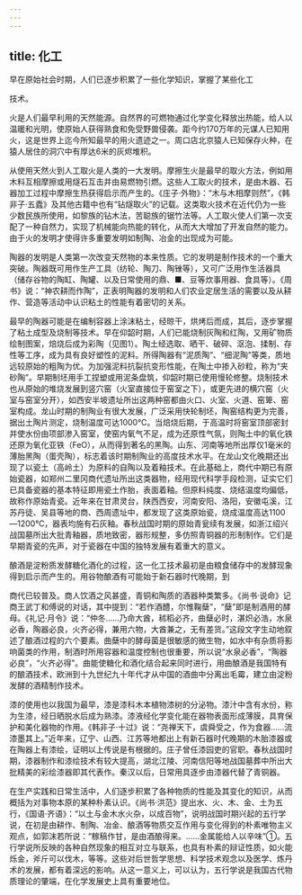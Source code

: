 ```yaml
---
---
---
```

title: 化工
---



早在原始社会时期，人们已逐步积累了一些化学知识，掌握了某些化工

技术。

火是人们最早利用的天然能源。自然界的可燃物通过化学变化释放出热能，给人以温暖和光明，使原始人获得熟食和免受野兽侵袭。距今约170万年的元谋人已知用火，这是世界上迄今所知最早的用火遗迹之一。周口店北京猿人已知保存火种，在猿人居住的洞穴中有厚达6米的灰烬堆积。

从使用天然火到人工取火是人类的一大发明。摩擦生火是最早的取火方法，例如用木料互相摩擦或用燧石互击并由易燃物引燃。这些人工取火的技术，是由木器、石器加工过程中摩擦生热获得启示而产生的。《庄子·外物》：“木与木相摩则然”，《韩非子·五蠹》及其他古籍中也有“钻燧取火”的记载。这类取火技术在近代仍为一些少数民族所使用，如黎族的钻木法，苦聪族的锯竹法等。人工取火使人们第一次支配了一种自然力，实现了机械能向热能的转化，从而大大增加了开发自然的能力。由于火的发明才使得许多重要发明如制陶、冶金的出现成为可能。

陶器的发明是人类第一次改变天然物的本来性质。它的发明是制作技术的一个重大突破。陶器既可用作生产工具（纺轮、陶刀、陶锉等），又可广泛用作生活器具（储存谷物的陶缸、陶罐、以及日常使用的鼎、■、豆等炊事用器、食具等）。《周书》说：“神农耕而作陶”，正表明陶器的发明和人们农业定居生活的需要以及从耕作、营造等活动中认识粘土的性能有着密切的关系。

最早的陶器可能是在编制容器上涂沫粘土，经晾干，烘烤后而成，其后，逐步掌握了粘土成型及烧制等技术。早在仰韶时期，人们已能烧制灰陶和红陶，又用矿物质绘制图案，焙烧后成为彩陶（见图1）。陶土经选取、晒干、破碎、沤泡、揉制、存性等工序，成为具有良好塑性的泥料。所得陶器有“泥质陶”、“细泥陶”等类，质地远较原始的粗陶为优。为加强泥料抗裂抗变形性能，在陶土中掺入砂粒，称为“夹砂陶”。早期制坯用手工捏塑或用泥条盘筑，仰韶时期已使用慢轮修整。烧制技术也从原始的堆烧发展到竖穴窑（火室直接位于窑室之下），或更先进的横穴窑（火室与窑室分开），如西安半坡遗址所出这两种窑都由火口、火室、火道、窑箄、窑室构成。龙山时期的制陶业有很大发展，广泛采用快轮制坯，陶窑结构更为完善，据出土陶片测定，烧制温度可达1000℃。当焙烧后期，于高温时将窑室顶部密封并使水份由项部渗入窑室，使窑内氧气不足，成为还原性气氛，则陶土中的氧化铁还原为氧化亚铁（FeO），从而得到著名的黑陶。山东、河南等地所出厚仅1毫米的薄胎黑陶（蛋壳陶），标志着该时期制陶业的高度技术水平。在龙山文化晚期还出现了以瓷土（高岭土）为原料的自陶以及着釉技术。在此基础上，商代中期已有原始瓷器，如郑州二里冈商代遗址所出这类器物，经用现代科学手段检测，证实它们已具备瓷器的基本特征即用瓷土作胎，表面着釉。但原料纯度、烧结温度均偏低，故称作原始青瓷。近年来在甘肃灵台，陕西西安，河南安阳、洛阳，安徽屯溪，江苏丹徒、吴县等地的商、西周遗址中，都发现了这类原始瓷，烧成温度高达1100—1200℃，器表均施有石灰釉。春秋战国时期的原始青瓮续有发展，如浙江绍兴战国墓所出大批青釉器，质地致密，器形规整，多仿照青铜器的形制制作。它们是早期青瓷的先声，对于瓷器在中国的独特发展有着重大的意义。

酿酒是淀粉质发酵糖化酒化的过程，这一化工技术最初是由粮食储存中的发酵现象得到启示而产生的。用谷物酿酒有可能始于新石器时代晚期，到

商代已较普及。商人饮酒之风甚盛，青铜和陶质的酒器种类繁多。《尚书·说命》记商王武丁和傅说的对话，其中提到：“若作酒醴，尔惟鞠蘖”，“蘖”即是制酒用的酵母。《礼记·月令》说：“仲冬……乃命大酋，秫稻必齐，曲蘖必时，湛炽必浩，水泉必香，陶器必良，火齐必得，兼用六物，大酋兼之，无有差货。”这段文字生动地叙述了酿酒过程的六个要素。曲蘖中的酵母菌是很敏感的微生物，如水中有杂质将影响菌类的作用，制酒时所用容器和温度控制也很重要，所以说“水泉必香”，“陶器必良”，“火齐必得”。曲能使糖化和酒化结合起来同时进行，用曲酿酒是我国特有的酿酒技术，欧洲到十九世纪九十年代才从中国的酒曲中分离出毛霉，建立由淀粉发酵的酒精制作技术。

漆的使用也以我国为最早，漆是漆科木本植物漆树的分泌物。漆汁中含有水份，称为生漆，经日晒脱水后成为熟漆。漆液经化学变化能在器物表面形成薄膜，具育保护和美化器物的作用。《韩非子·十过》说：“尧禅天下，虞舜受之，作为食器……流漆墨其上。”近年来，辽宁、山西、江苏等地都出上有新石器时代晚期的木胎漆器或在陶器上有漆绘，证明以上传说是有根据的。庄子曾任漆园吏的官职。春秋战国时期，漆器制作和漆绘技术有较大提高，湖北江陵、河南信阳等地战国墓葬中所出大批精美的彩绘漆器即其代表作。秦汉以后，日常用具逐步由漆器代替了青铜器。

在生产实践和日常生活中，人们逐步积累了各种物质的性能及其变化的知识，从而概括为对事物本原的某种朴素认识。《尚书·洪范》提出水、火、木、金、土为五行，《国语·齐语》：“以土与金木水火杂，以成百物”，说明战国时期兴起的五行学说，在初是由耕作、制陶、冶金、酿酒等物质交互作用与变化得到的朴素唯物主义观点，如郭沫若所说：“稼稿作甘，是由酒酿得来。……金属能给人以辛味”①。五行学说所反映的各种自然现象的相互对立与联系，也具有朴素的辩证性质，如火能烁金，斧斤可以伐木，等等。这些对后世哲学思想、科学技术观念以及医学、炼丹术的发展，都有着深远的影响。从这一意义上，可以认为，五行学说是我国古代物质理论的肇端，在化学发展史上具有重要地位。